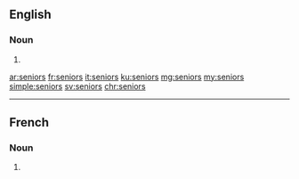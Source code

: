==English==

===Noun===
{{head|en|noun plural form}}

# {{plural of|senior|lang=en}}

[[ar:seniors]]
[[fr:seniors]]
[[it:seniors]]
[[ku:seniors]]
[[mg:seniors]]
[[my:seniors]]
[[simple:seniors]]
[[sv:seniors]]
[[chr:seniors]]

----
==French==

===Noun===
{{head|fr|noun plural form|g=m}}

# {{plural of|senior|lang=fr}}
{{rfc-auto}}